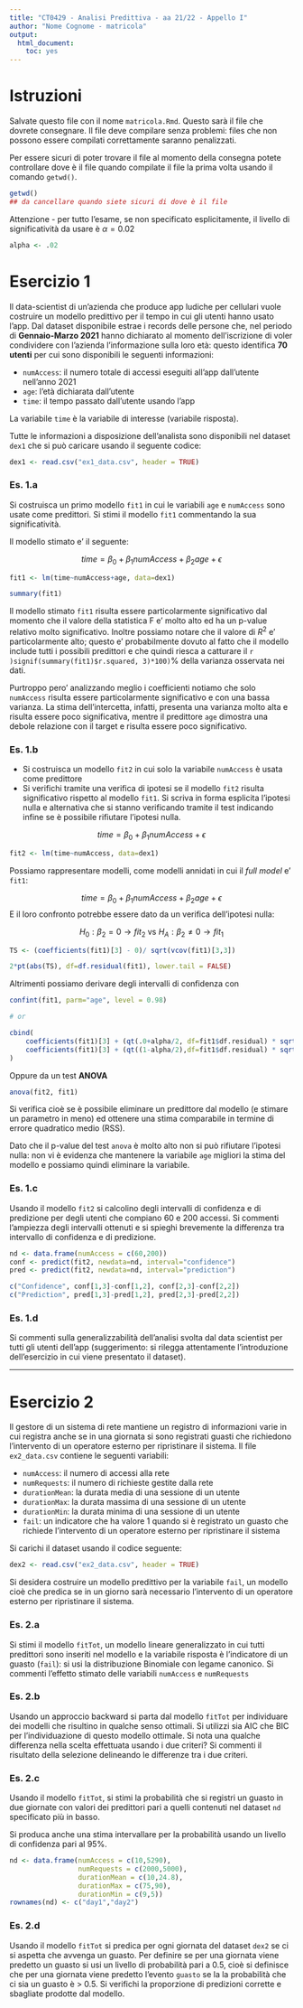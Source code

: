 ```yaml
---
title: "CT0429 - Analisi Predittiva - aa 21/22 - Appello I"
author: "Nome Cognome - matricola"
output: 
  html_document: 
    toc: yes
---
```


# Istruzioni

Salvate questo file con il nome `matricola.Rmd`. Questo sarà il file che dovrete consegnare. Il file deve compilare senza problemi: files che non possono essere compilati correttamente saranno penalizzati. 

Per essere sicuri di poter trovare il file al momento della consegna potete controllare dove è il file quando compilate il file la prima volta usando il comando `getwd()`. 

```r
getwd()
## da cancellare quando siete sicuri di dove è il file
```

Attenzione - per tutto l'esame, se non specificato esplicitamente, il livello di significatività da usare è $\alpha = 0.02$

```r
alpha <- .02
```

# Esercizio 1

Il data-scientist di un'azienda che produce app ludiche per cellulari vuole costruire un modello predittivo per il tempo in cui gli utenti hanno usato l'app. Dal dataset disponibile estrae i records delle persone che, nel periodo di **Gennaio-Marzo 2021** hanno dichiarato al momento dell'iscrizione di voler condividere con l'azienda l'informazione sulla loro età: questo identifica **70 utenti** per cui sono disponibili le seguenti informazioni: 

* `numAccess`: il numero totale di accessi eseguiti all'app dall'utente nell'anno 2021
* `age`: l'età dichiarata dall'utente
* `time`: il tempo passato dall'utente usando l'app 

La variabile `time` è la variabile di interesse (variabile risposta). 

Tutte le informazioni a disposizione dell'analista sono disponibili nel dataset `dex1` che si può caricare usando il seguente codice: 

```r
dex1 <- read.csv("ex1_data.csv", header = TRUE)
```

### Es. 1.a 

Si costruisca un primo modello `fit1` in cui le variabili `age` e `numAccess` sono usate come predittori. Si stimi il modello `fit1` commentando la sua significatività. 

Il modello stimato e' il seguente:

$$time = \beta_{0} + \beta_{1}numAccess + \beta_{2}age + \epsilon$$

```r
fit1 <- lm(time~numAccess+age, data=dex1)

summary(fit1)
```
Il modello stimato `fit1` risulta essere particolarmente significativo dal momento che il valore della statistica F e' molto alto ed ha un p-value relativo molto significativo. Inoltre possiamo notare che il valore di $R^2$ e' particolarmente alto; questo e' probabilmente dovuto al fatto che il modello include tutti i possibili predittori e che quindi riesca a catturare il `r )signif(summary(fit1)$r.squared, 3)*100)`% della varianza osservata nei dati.

Purtroppo pero' analizzando meglio i coefficienti notiamo che solo `numAccess` risulta
essere particolarmente significativo e con una bassa varianza. La stima dell'intercetta, infatti, presenta una varianza molto alta e risulta essere poco significativa, mentre il predittore `age` dimostra una debole relazione con il target e risulta essere poco significativo.


### Es. 1.b 

* Si costruisca un modello `fit2` in cui solo la variabile `numAccess` è usata come predittore
* Si verifichi tramite una verifica di ipotesi se il modello `fit2` risulta significativo rispetto al modello `fit1`. Si scriva in forma esplicita l'ipotesi nulla e alternativa che si stanno verificando tramite il test indicando infine se è possibile rifiutare l'ipotesi nulla. 


$$time = \beta_{0} + \beta_{1}numAccess + \epsilon$$

```r
fit2 <- lm(time~numAccess, data=dex1)
```

Possiamo rappresentare modelli, come modelli annidati in cui il *full model* e' `fit1`:

$$time = \beta_{0} + \beta_{1}numAccess + \beta_{2}age + \epsilon$$
E il loro confronto potrebbe essere dato da un verifica dell'ipotesi nulla:

$$H_{0}: \beta_{2} = 0 \rightarrow fit_{2} \text{  }\text{ vs }\text{  } H_{A}: \beta_{2} \neq 0 \rightarrow fit_{1}$$
```r
TS <- (coefficients(fit1)[3] - 0)/ sqrt(vcov(fit1)[3,3])

2*pt(abs(TS), df=df.residual(fit1), lower.tail = FALSE)
```
Altrimenti possiamo derivare degli intervalli di confidenza con

```r
confint(fit1, parm="age", level = 0.98)

# or

cbind(
    coefficients(fit1)[3] + (qt(.0+alpha/2, df=fit1$df.residual) * sqrt(vcov(fit1)[3,3])),
    coefficients(fit1)[3] + (qt((1-alpha/2),df=fit1$df.residual) * sqrt(vcov(fit1)[3,3]))
)
```

Oppure da un test **ANOVA**

```r
anova(fit2, fit1)
```
Si verifica cioè se è possibile eliminare un predittore dal modello (e stimare un parametro in meno) ed ottenere una stima comparabile in termine di errore quadratico medio (RSS). 

Dato che il p-value del test `anova` è molto alto non si può rifiutare l'ipotesi nulla: non vi è evidenza che mantenere la variabile `age` migliori la stima del modello e possiamo quindi eliminare la variabile.


### Es. 1.c

Usando il modello `fit2` si calcolino degli intervalli di confidenza e di predizione per degli utenti che compiano 60 e 200 accessi. Si commenti l'ampiezza degli intervalli ottenuti e si spieghi brevemente la differenza tra intervallo di confidenza e di predizione.  


```r
nd <- data.frame(numAccess = c(60,200))
conf <- predict(fit2, newdata=nd, interval="confidence")
pred <- predict(fit2, newdata=nd, interval="prediction")

c("Confidence", conf[1,3]-conf[1,2], conf[2,3]-conf[2,2])
c("Prediction", pred[1,3]-pred[1,2], pred[2,3]-pred[2,2])
```


### Es. 1.d

Si commenti sulla generalizzabilità dell'analisi svolta dal data scientist per tutti gli utenti dell'app (suggerimento: si rilegga attentamente l'introduzione dell'esercizio in cui viene presentato il dataset).



---

# Esercizio 2

Il gestore di un sistema di rete mantiene un registro di informazioni varie in cui registra anche se in una giornata si sono registrati guasti che richiedono l'intervento di un operatore esterno per ripristinare il sistema. Il file `ex2_data.csv` contiene le seguenti variabili: 


* `numAccess`: il numero di accessi alla rete
* `numRequests`: il numero di richieste gestite dalla rete
* `durationMean`: la durata media di una sessione di un utente
* `durationMax`: la durata massima di una sessione di un utente 
* `durationMin`: la durata minima di una sessione di un utente
* `fail`: un indicatore che ha valore 1 quando si è registrato un guasto che richiede l'intervento di un operatore esterno per ripristinare il sistema 

Si carichi il dataset usando il codice seguente:  

```r
dex2 <- read.csv("ex2_data.csv", header = TRUE)
```

Si desidera costruire un modello predittivo per la variabile `fail`, un modello cioè che predica se in un giorno sarà necessario l'intervento di un operatore esterno per ripristinare il sistema. 


### Es. 2.a 

Si stimi il modello `fitTot`, un modello lineare generalizzato in cui tutti predittori sono inseriti nel modello e la variabile risposta è l'indicatore di un guasto (`fail`): si usi la distribuzione Binomiale con legame canonico. Si commenti l'effetto stimato delle variabili `numAccess` e `numRequests`


### Es. 2.b

Usando un approccio backward si parta dal modello `fitTot` per individuare dei modelli che risultino in qualche senso ottimali. Si utilizzi sia AIC che BIC per l'individuazione di questo modello ottimale. Si nota una qualche differenza nella scelta effettuata usando i due criteri? Si commenti il risultato della selezione delineando le differenze tra i due criteri. 

### Es. 2.c 

Usando il modello `fitTot`, si stimi la probabilità che si registri un guasto in due giornate con valori dei predittori pari a quelli contenuti nel dataset `nd` specificato più in basso. 

Si produca anche una stima intervallare per la probabilità usando un livello di confidenza pari al 95\%.

```r
nd <- data.frame(numAccess = c(10,5290), 
                 numRequests = c(2000,5000), 
                 durationMean = c(10,24.8), 
                 durationMax = c(75,90), 
                 durationMin = c(9,5))
rownames(nd) <- c("day1","day2")
```


### Es. 2.d

Usando il modello `fitTot` si predica per ogni giornata del dataset `dex2` se ci si aspetta che avvenga un guasto. Per definire se per una giornata viene predetto un guasto si usi un livello di probabilità pari a 0.5, cioè si definisce che per una giornata viene predetto l'evento `guasto` se la la probabilità che ci sia un guasto è > 0.5. Si verifichi la proporzione di predizioni corrette e sbagliate prodotte dal modello. 





